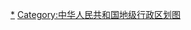 <div style="position: relative" class="center">
{{Image label begin|image=Subdivisions of Qingdao, China.svg|width={{{1|400}}}|link=}} 
{{Image label|x=1230|y=2120|scale={{{1|400}}}/1800|text=[[市南区|<span style="color: black">'''市南区'''</span>]]}}
{{Image label|x=1280|y=1920|scale={{{1|400}}}/1800|text=[[市北区|<span style="color: black">'''市北区'''</span>]]}}
{{Image label|x=1450|y=1680|scale={{{1|400}}}/1800|text=[[李沧区|<span style="color: black">'''李沧区'''</span>]]}}
{{Image label|x=1200|y=1350|scale={{{1|400}}}/1800|text=[[崂山区|<span style="color: black">'''崂山区'''</span>]]}}
{{Image label|x=1100|y=1420|scale={{{1|400}}}/1800|text=[[青岛金家岭经济区|<span style="color: gray"><small>金家岭</small></span>]]}}
{{Image label|x=1020|y=1200|scale={{{1|400}}}/1800|text=[[城阳区|<span style="color: black;">'''城阳区'''</span>]]}}
{{Image label|x=750|y=1250|scale={{{1|400}}}/1800|text=[[红岛经济区|<span style="color: gray"><small>红岛经济区</small></span>]]}}
{{Image label|x=420|y=1800|scale={{{1|400}}}/1800|text=[[黄岛区|<span style="color: black;">'''黄岛区'''</span>]]}}
{{Image label|x=640|y=1580|scale={{{1|400}}}/1800|text=[[青岛经济技术开发区|<span style="color: gray"><small>青岛开发区</small></span>]]}}
{{Image label|x=350|y=2050|scale={{{1|400}}}/1800|text=[[青岛董家口经济区|<span style="color: gray"><small>董家口</small></span>]]}}
{{Image label|x=1050|y=950|scale={{{1|400}}}/1800|text=[[即墨区|<span style="color: black;">'''即墨区'''</span>]]}}
{{Image label|x=1230|y=1020|scale={{{1|400}}}/1800|text=[[蓝色硅谷核心区|<span style="color: gray"><small>蓝谷核心区</small></span>]]}}
{{Image label|x=530|y=1250|scale={{{1|400}}}/1800|text=[[胶州市|<span style="color: black">'''胶州市'''</span>]]}}
{{Image label|x=500|y=550|scale={{{1|400}}}/1800|text=[[平度市|<span style="color: black">'''平度市'''</span>]]}}
{{Image label|x=1000|y=450|scale={{{1|400}}}/1800|text=[[莱西市|<span style="color: black">'''莱西市'''</span>]]}}
</div>
<noinclude>
[[Category:青岛行政区划模板‎|*]]
[[Category:中华人民共和国地级行政区划图]]
</noinclude>
